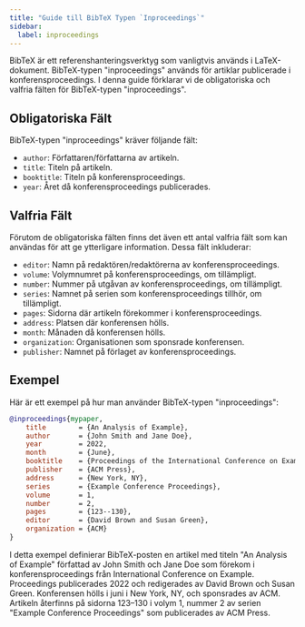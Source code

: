 ```yaml
---
title: "Guide till BibTeX Typen `Inproceedings`"
sidebar:
  label: inproceedings
---
```



BibTeX är ett referenshanteringsverktyg som vanligtvis används i LaTeX-dokument. BibTeX-typen "inproceedings" används för artiklar publicerade i konferensproceedings. I denna guide förklarar vi de obligatoriska och valfria fälten för BibTeX-typen "inproceedings".

<CiteDrive/>

## Obligatoriska Fält

BibTeX-typen "inproceedings" kräver följande fält:

-   `author`: Författaren/författarna av artikeln.
-   `title`: Titeln på artikeln.
-   `booktitle`: Titeln på konferensproceedings.
-   `year`: Året då konferensproceedings publicerades.

## Valfria Fält

Förutom de obligatoriska fälten finns det även ett antal valfria fält som kan användas för att ge ytterligare information. Dessa fält inkluderar:

-   `editor`: Namn på redaktören/redaktörerna av konferensproceedings.
-   `volume`: Volymnumret på konferensproceedings, om tillämpligt.
-   `number`: Nummer på utgåvan av konferensproceedings, om tillämpligt.
-   `series`: Namnet på serien som konferensproceedings tillhör, om tillämpligt.
-   `pages`: Sidorna där artikeln förekommer i konferensproceedings.
-   `address`: Platsen där konferensen hölls.
-   `month`: Månaden då konferensen hölls.
-   `organization`: Organisationen som sponsrade konferensen.
-   `publisher`: Namnet på förlaget av konferensproceedings.

## Exempel

Här är ett exempel på hur man använder BibTeX-typen "inproceedings":

```bibtex
@inproceedings{mypaper,
	title        = {An Analysis of Example},
	author       = {John Smith and Jane Doe},
	year         = 2022,
	month        = {June},
	booktitle    = {Proceedings of the International Conference on Example},
	publisher    = {ACM Press},
	address      = {New York, NY},
	series       = {Example Conference Proceedings},
	volume       = 1,
	number       = 2,
	pages        = {123--130},
	editor       = {David Brown and Susan Green},
	organization = {ACM}
}
```

I detta exempel definierar BibTeX-posten en artikel med titeln "An Analysis of Example" författad av John Smith och Jane Doe som förekom i konferensproceedings från International Conference on Example. Proceedings publicerades 2022 och redigerades av David Brown och Susan Green. Konferensen hölls i juni i New York, NY, och sponsrades av ACM. Artikeln återfinns på sidorna 123–130 i volym 1, nummer 2 av serien "Example Conference Proceedings" som publicerades av ACM Press.
